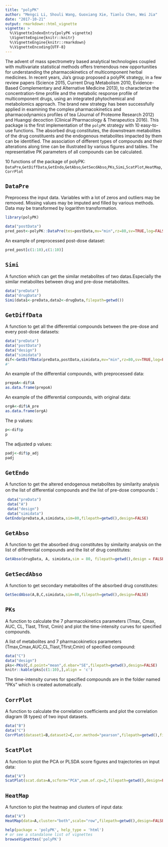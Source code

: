 ```yaml
---
title: "polyPK"
author: "Mengci Li, Shouli Wang, Guoxiang Xie, Tianlu Chen, Wei Jia"
date: "2017-10-21"
output: rmarkdown::html_vignette
vignette: >
  %\VignetteIndexEntry{polyPK vignette}
  \VignetteEngine{knitr::knitr}
  %\VignetteEngine{knitr::rmarkdown}
  %\VignetteEncoding{UTF-8}
---
```


The advent of mass spectrometry based analytical technologies coupled with multivariate statistical methods offers tremendous new opportunities for understanding the pharmacokinetics of multicomponent herbal medicines. In recent years, Jia’s group proposed a polyPK strategy, in a few review papers (Science 2015, Current Drug Metabolism 2010, Evidence-Based Complementary and Alternative Medicine 2013), to characterize the concentration-time profile and the metabolic response profile of multicomponent drugs, using an integrated phytochemical and metabolomics approach. The brand new strategy has been successfully applied in examining the complex pharmacokinetics and pharmacodynamics profiles of tea (Journal of Proteome Research 2012) and Huangqi decoction (Clinical Pharmacology & Therapeutics 2016). This package is the first implementation of the `polyPK` strategy with 10 easy-to-use functions. The absorbed drug constitutes, the downstream metabolites of the drug constituents and the endogenous metabolites impacted by them can be identified. The association of different types of compounds and their alterations along time can be illustrated by various figures and tables. The representative PK parameters of all compounds can be calculated.
  
 10 functions of the package of polyPK:
 `DataPre`,`GetDiffData`,`GetEndo`,`GetAbso`,`GetSecdAbso`,`PKs`,`Simi`,`ScatPlot`,`HeatMap`,`CorrPlot`

## `DataPre`

Preprocess the input data. Variables with a lot of zeros and outliers may be removed. Missing values may be imputed and filled by various methods. Data may be transformed by logarithm transformation.
```r
library(polyPK)
```

```r
data("postData")
pred_post<-polyPK::DataPre(tes=postData,mv="min",rz=80,sv=TRUE,log=FALSE,filepath=getwd())
```
An example of preprocessed post-dose dataset:
```r
pred_post[c(1:10),c(1:10)]
```

## `Simi`

A function which can get the similar metabolites of two datas.Especially the similar metabolites between drug and pre-dose metabolites.
```r
data("preData")
data("drugData")
Simi(data1<-preData,data2<-drugData,filepath=getwd())

```
## `GetDiffData`

A function to get all the differential compounds between the pre-dose and every post-dose datasets:
```r

data("preData")
data("postData")
data("design")
data("simidata")
dif<-GetDiffData(preData,postData,simidata,mv="min",rz=80,sv=TRUE,log=FALSE,t="Ttest",r.adj="fdr",filepath=getwd(),design=FALSE)
#'

```
An example of the differential compounds, with preprocessed data:
```r
prepoA<-dif$A
as.data.frame(prepoA)
```
An example of the differential compounds, with original data:
```r
orgA<-dif$A_pre
as.data.frame(orgA)
```
The p values:
```r
p<-dif$p
p
```
The adjusted p values:
```r
padj<-dif$p_adj
padj
```

## `GetEndo`

A function to get the altered endogenous metabolites by similarity analysis on the list of differential compounds and the list of pre-dose compounds：

```r
 data("preData")
 data("A")
 data("design")
 data("simidata")
GetEndo(preData,A,simidata,sim=80,filepath=getwd(),design=FALSE)

```
## `GetAbso`

A function to get the absorbed drug constitutes by similarity analysis on the list of differential compounds and the list of drug constitutes:

```r
GetAbso(drugData, A, simidata,sim = 80, filepath=getwd(),design = FALSE)

```

## `GetSecdAbso`

A function to get secondary metabolites of the absorbed drug constitutes:

```r
GetSecdAbso(A,B,C,simidata,sim=80,filepath=getwd(),design=FALSE)

```

## `PKs`

A function to calculate the 7 pharmacokinetics parameters (Tmax, Cmax, AUC, CL, Tlast, Tfirst, Cmin) and plot the time-intensity curves for specified compounds.

A list of metabolites and 7 pharmacokinetics parameters (Tmax,Cmax,AUC,CL,Tlast,Tfirst,Cmin) of specified compound:
```r
data("C")
data("design")
pks<-PKs(C,d.point="mean",d.ebar="SE",filepath=getwd(),design=FALSE)
knitr::kable(pks[c(1:10),],align = 'c')
```

The time-intensity curves for specified compounds are in the folder named “PKs” which is created automatically. 


## `CorrPlot`

A function to calculate the correlation coefficients and plot the correlation diagram (8 types) of two input datasets.
```r
data("B")
data("C")
CorrPlot(dataset1=B,dataset2=C,cor.method="pearson",filepath=getwd(),fig.form="heatmap",design = FALSE)
```

## `ScatPlot`

A function to plot the PCA or PLSDA score figures and trajectories on input data:
```r
data("A")
ScatPlot(scat.data=A,scform="PCA",num.of.cp=2,filepath=getwd(),design=FALSE)
```

## `HeatMap`

A function to plot the heatmap and clusters of input data:
```r
data("A")
HeatMap(data=A,cluster="both",scale="row",filepath=getwd(),design=FALSE)
```

```r
help(package = 'polyPK', help_type = 'html')
# or see a standalone list of vignettes
browseVignettes('polyPK')
```

